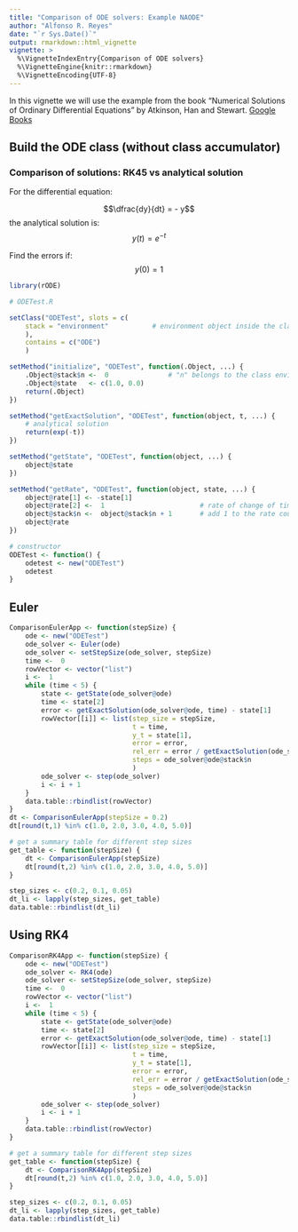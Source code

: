 ```yaml
---
title: "Comparison of ODE solvers: Example NAODE"
author: "Alfonso R. Reyes"
date: "`r Sys.Date()`"
output: rmarkdown::html_vignette
vignette: >
  %\VignetteIndexEntry{Comparison of ODE solvers}
  %\VignetteEngine{knitr::rmarkdown}
  %\VignetteEncoding{UTF-8}
---
```


In this vignette we will use the example from the book "Numerical Solutions of Ordinary Differential Equations" by Atkinson, Han and Stewart. [Google Books](https://books.google.com/books/about/Numerical_Solution_of_Ordinary_Different.html?id=SBvQ4ThK930C)

## Build the ODE class (without class accumulator)

### Comparison of solutions: RK45 vs analytical solution

For the differential equation:

$$\dfrac{dy}{dt} = - y$$
the analytical solution is:
$$y(t) = e^{-t}$$

Find the errors if: 
$$y(0) = 1$$

```r
library(rODE)

# ODETest.R

setClass("ODETest", slots = c(
    stack = "environment"           # environment object inside the class
    ),
    contains = c("ODE")
    )

setMethod("initialize", "ODETest", function(.Object, ...) {
    .Object@stack$n <-  0               # "n" belongs to the class environment
    .Object@state   <- c(1.0, 0.0)
    return(.Object)
})

setMethod("getExactSolution", "ODETest", function(object, t, ...) {
    # analytical solution
    return(exp(-t))
})

setMethod("getState", "ODETest", function(object, ...) {
    object@state
})

setMethod("getRate", "ODETest", function(object, state, ...) {
    object@rate[1] <- -state[1]
    object@rate[2] <-  1                        # rate of change of time, dt/dt
    object@stack$n <-  object@stack$n + 1       # add 1 to the rate count
    object@rate
})

# constructor
ODETest <- function() {
    odetest <- new("ODETest")
    odetest
}
```

## Euler

```r
ComparisonEulerApp <- function(stepSize) {
    ode <- new("ODETest")
    ode_solver <- Euler(ode)
    ode_solver <- setStepSize(ode_solver, stepSize)
    time <-  0
    rowVector <- vector("list")
    i <-  1
    while (time < 5) {
        state <- getState(ode_solver@ode)
        time <- state[2]
        error <- getExactSolution(ode_solver@ode, time) - state[1]
        rowVector[[i]] <- list(step_size = stepSize, 
                               t = time, 
                               y_t = state[1], 
                               error = error, 
                               rel_err = error / getExactSolution(ode_solver@ode, time),
                               steps = ode_solver@ode@stack$n
                               )
        ode_solver <- step(ode_solver)
        i <- i + 1
    }
    data.table::rbindlist(rowVector)
}
dt <- ComparisonEulerApp(stepSize = 0.2)
dt[round(t,1) %in% c(1.0, 2.0, 3.0, 4.0, 5.0)]
```

```r
# get a summary table for different step sizes
get_table <- function(stepSize) {
    dt <- ComparisonEulerApp(stepSize)
    dt[round(t,2) %in% c(1.0, 2.0, 3.0, 4.0, 5.0)]
}

step_sizes <- c(0.2, 0.1, 0.05)
dt_li <- lapply(step_sizes, get_table)
data.table::rbindlist(dt_li)
```

## Using RK4

```r
ComparisonRK4App <- function(stepSize) {
    ode <- new("ODETest")
    ode_solver <- RK4(ode)
    ode_solver <- setStepSize(ode_solver, stepSize)
    time <-  0
    rowVector <- vector("list")
    i <-  1
    while (time < 5) {
        state <- getState(ode_solver@ode)
        time <- state[2]
        error <- getExactSolution(ode_solver@ode, time) - state[1]
        rowVector[[i]] <- list(step_size = stepSize, 
                               t = time, 
                               y_t = state[1], 
                               error = error, 
                               rel_err = error / getExactSolution(ode_solver@ode, time),
                               steps = ode_solver@ode@stack$n
                               )
        ode_solver <- step(ode_solver)
        i <- i + 1
    }
    data.table::rbindlist(rowVector)
}

# get a summary table for different step sizes
get_table <- function(stepSize) {
    dt <- ComparisonRK4App(stepSize)
    dt[round(t,2) %in% c(1.0, 2.0, 3.0, 4.0, 5.0)]
}

step_sizes <- c(0.2, 0.1, 0.05)
dt_li <- lapply(step_sizes, get_table)
data.table::rbindlist(dt_li)
```
